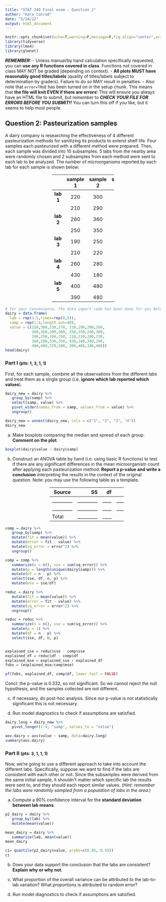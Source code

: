 ```yaml
---
title: "STAT 340 Final exam - Question 2"
author: "Kara Conrad"
date: "5/24/22"
output: html_document
---
```


```r
knitr::opts_chunk$set(echo=T,warning=F,message=F,fig.align="center",error=T)
library(tidyverse)
library(lme4)
library(glmnet)
```


***REMEMBER:***
 - Unless manual/by hand calculation specifically requested, you can **use any R functions covered in class**. Functions not covered in class MAY NOT be graded (depending on context).
 - **All plots MUST have reasonably good titles/labels** (quality of titles/labels subject to determination by graders). Failure to do so MAY result in penalties.
 - Also note that `error=TRUE` has been turned on in the setup chunk. This means that **the file will knit EVEN if there are errors**! This will ensure you always have an HTML file to submit, but remember to ***CHECK YOUR FILE FOR ERRORS BEFORE YOU SUBMIT!!*** You can turn this off if you like, but it seems to help most people.



## Question 2: Pasteurization samples
A dairy company is researching the effectiveness of 4 different pasteurization methods for sanitizing its products to extend shelf life. Four samples each pasteurized with a different method were prepared. Then, each sample was divided into 10 subsamples. 5 labs from the nearby area were randomly chosen and 2 subsamples from each method were sent to each lab to be analyzed. The number of microorganisms reported by each lab for each sample is shown below:

<center><div style="width:40%">
|           | sample 1 | sample 2 | sample 3 | sample 4 |
|:---------:|:--------:|:--------:|:--------:|:--------:|
| **lab 1** | 220      | 300      | 210      | 270      |
|           | 210      | 290      | 200      | 260      |
| **lab 2** | 260      | 360      | 290      | 360      |
|           | 250      | 350      | 240      | 380      |
| **lab 3** | 190      | 250      | 160      | 230      |
|           | 210      | 220      | 200      | 230      |
| **lab 4** | 260      | 280      | 330      | 350      |
|           | 430      | 180      | 340      | 290      |
| **lab 5** | 400      | 480      | 370      | 500      |
|           | 390      | 480      | 340      | 480      |
</div></center>

```r
# for your convenience, the data import code has been done for you below
dairy = data.frame(
  lab = rep(1:5,times=rep(8,5)),
  samp = rep(1:4,length.out=40),
  value = c(220,300,210,270, 210,290,200,260,
            260,360,290,360, 250,350,240,380,
            190,250,160,230, 210,220,200,230,
            260,280,330,350, 430,180,340,290,
            400,480,370,500, 390,480,340,480))
head(dairy)
```



### Part I <small>(pts: 1, 3, 1, 1)</small>
First, for each sample, combine all the observations from the different labs and treat them as a single group (i.e. **ignore which lab reported which values**).
```r
dairy_new = dairy %>% 
   group_by(samp) %>%
   select(samp, value) %>% 
   pivot_wider(names_from = samp, values_from = value) %>% 
   ungroup()

dairy_new = unnest(dairy_new, cols = c("1", "2", "3", "4"))
dairy_new
```

a. Make boxplots comparing the median and spread of each group. **Comment on the plot**.
```r
boxplot(dairy$value ~ dairy$samp)
```

b. Construct an ANOVA table by hand (i.e. using basic R functions) to test if there are any significant differences in the mean microorganism count after applying each pasteurization method. **Report a p-value and write a conclusion** interpreting the results in the context of the original question.
   Note: you may use the following table as a template.
   <center><div style="width:50%">
   | Source     |  SS       |  df  |  MS      |  F_obs   |  p-value   |
   |------------|----------:|-----:|---------:|:--------:|:----------:|
   | _________  | _________ | ____ | ________ | ________ | __________ |
   | _________  | _________ | ____ | ________ |          |            |
   | Total      | _________ | ____ |          |          |            |
   </div></center>
```r
comp = dairy %>% 
   group_by(samp) %>% 
   mutate(fit = mean(value)) %>% 
   mutate(error = fit - value) %>% 
   mutate(sq_error = error^2) %>% 
   ungroup()

comp = comp %>% 
   summarize(n = n(), sse = sum(sq_error)) %>% 
   mutate(p = length(unique(dairy$samp))) %>% 
   mutate(df = n - p) %>% 
   select(sse, df, n, p) %>% 
   mutate(mse = sse/df)

reduc = dairy %>% 
   mutate(fit = mean(value)) %>% 
   mutate(error = fit - value) %>% 
   mutate(sq_error = error^2) %>% 
   ungroup()

reduc = reduc %>% 
   summarize(n = n(), sse = sum(sq_error)) %>% 
   mutate(p = 1) %>% 
   mutate(df = n - p) %>% 
   select(sse, df, n, p)


explained_sse = reduc$sse - comp$sse
explained_df = reduc$df - comp$df
explained_mse = explained_sse / explained_df
fobs = (explained_mse/comp$mse)

pf(fobs, explained_df, comp$df, lower.tail = FALSE)
```
Concl: 
the p-value is 0.332, so not significant.
So we cannot reject the null hypothesis, and the samples collected are not different.
 
c. If necessary, do post-hoc analysis.
Since our p-value is not statistically significant this is not necessary.

d. Run model diagnostics to check if assumptions are satisfied.
```r
dairy.long = dairy_new %>% 
   pivot_longer(1:4, "samp", values_to = "value")

aov.dairy = aov(value ~ samp, data=dairy.long)
summary(aov.dairy)
```


### Part II <small>(pts: 3, 1, 1, 1)</small>
Now, we're going to use a different approach to take into account the different labs. Specifically, suppose we want to find if the labs are consistent with each other or not. Since the subsamples were derived from the same initial sample, it shouldn't matter which specific lab the results were sent to, and they should each report similar values.
(*Hint: remember the labs were randomly sampled from a population of labs in the area.*)

a. Compute a 90% confidence interval for the **standard deviation between lab means**.
```r
p2_dairy = dairy %>% 
   group_by(lab) %>% 
   mutate(mean(value))

mean_dairy = dairy %>%
   summarize(lab, mean(value))
mean_dairy

ci= quantile(p2_dairy$value, probs=c(0.05, 0.95))
ci
```
b. Does your data support the conclusion that the labs are consistent? **Explain why or why not**.

c. What proportion of the overall variance can be attributed to the lab-to-lab variation? What proportions is attributed to random error?

d. Run model diagnostics to check if assumptions are satisfied.


